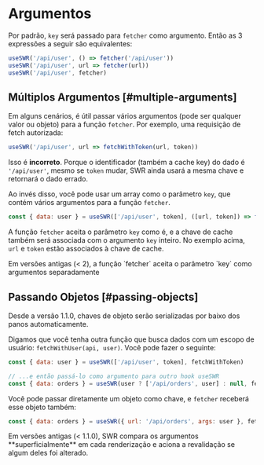 # Argumentos

Por padrão, `key` será passado para `fetcher` como argumento. Então as 3 expressões a seguir são equivalentes:

```js
useSWR('/api/user', () => fetcher('/api/user'))
useSWR('/api/user', url => fetcher(url))
useSWR('/api/user', fetcher)
```

## Múltiplos Argumentos [#multiple-arguments]

Em alguns cenários, é útil passar vários argumentos (pode ser qualquer valor ou objeto) para a função `fetcher`.
Por exemplo, uma requisição de fetch autorizada:

```js
useSWR('/api/user', url => fetchWithToken(url, token))
```

Isso é **incorreto**. Porque o identificador (também a cache key) do dado é `'/api/user'`,
mesmo se `token` mudar, SWR ainda usará a mesma chave e retornará o dado errado.

Ao invés disso, você pode usar um array como o parâmetro `key`, que contém vários argumentos para a função `fetcher`.

```js
const { data: user } = useSWR(['/api/user', token], ([url, token]) => fetchWithToken(url, token))
```

A função `fetcher` aceita o parâmetro `key` como é, e a chave de cache também será associada com o argumento `key` inteiro. No exemplo acima, `url` e `token` estão associados à chave de cache.

<Callout emoji="⚠️">
  Em versões antigas (< 2), a função `fetcher` aceita o parâmetro `key` como argumentos separadamente
</Callout>

## Passando Objetos [#passing-objects]


<Callout>
  Desde a versão 1.1.0, chaves de objeto serão serializadas por baixo dos panos automaticamente. 
</Callout>
  
Digamos que você tenha outra função que busca dados com um escopo de usuário: `fetchWithUser(api, user)`. Você pode fazer o seguinte:

```js
const { data: user } = useSWR(['/api/user', token], fetchWithToken)

// ...e então passá-lo como argumento para outro hook useSWR
const { data: orders } = useSWR(user ? ['/api/orders', user] : null, fetchWithUser)
```

Você pode passar diretamente um objeto como chave, e `fetcher` receberá esse objeto também:

```js
const { data: orders } = useSWR({ url: '/api/orders', args: user }, fetcher)
```

<Callout emoji="⚠️">
  Em versões antigas (< 1.1.0), SWR compara os argumentos  **superficialmente** em cada renderização e aciona a revalidação se algum deles foi alterado.
</Callout>
